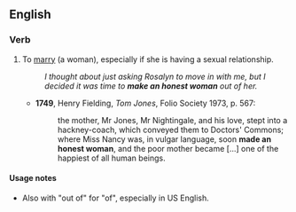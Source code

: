 ==English==

===Verb===
{{head|en|verb|head=[[make]] [[an]] [[honest]] [[woman]]}}

# {{context|idiomatic|informal|now usually with "of"|lang=en}} To [[marry]] (a woman), especially if she is having a sexual relationship.
#: ''I thought about just asking Rosalyn to move in with me, but I decided it was time to '''make an honest woman''' out of her.''
#* '''1749''', Henry Fielding, ''Tom Jones'', Folio Society 1973, p. 567:
#*: the mother, Mr Jones, Mr Nightingale, and his love, stept into a hackney-coach, which conveyed them to Doctors' Commons; where Miss Nancy was, in vulgar language, soon '''made an honest woman''', and the poor mother became [...] one of the happiest of all human beings.

====Usage notes====
* Also with "out of" for "of", especially in US English.
